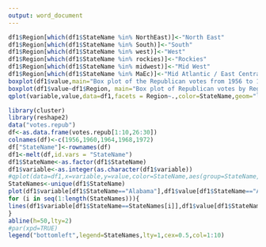```yaml
---
output: word_document
---
```

```R
df1$Region[which(df1$StateName %in% NorthEast)]<-"North East"
df1$Region[which(df1$StateName %in% South)]<-"South"
df1$Region[which(df1$StateName %in% west)]<-"West"
df1$Region[which(df1$StateName %in% rockies)]<-"Rockies"
df1$Region[which(df1$StateName %in% midwest)]<-"Mid West"
df1$Region[which(df1$StateName %in% MaEc)]<-"Mid Atlantic / East Central"
boxplot(df1$value,main="Box plot of the Republican votes from 1956 to 1972")
boxplot(df1$value~df1$Region, main="Box plot of Republican votes by Region")
qplot(variable,value,data=df1,facets = Region~.,color=StateName,geom="line")

library(cluster)
library(reshape2)
data("votes.repub")
df<-as.data.frame(votes.repub[1:10,26:30])
colnames(df)<-c(1956,1960,1964,1968,1972)
df["StateName"]<-rownames(df)
df1<-melt(df,id.vars = "StateName")
df1$StateName<-as.factor(df1$StateName)
df1$variable<-as.integer(as.character(df1$variable))
#qplot(data=df1,x=variable,y=value,color=StateName,aes(group=StateName,geom="line"))+geom_line(aes(group=StateName))
StateNames<-unique(df1$StateName)
plot(df1$variable[df1$StateName=="Alabama"],df1$value[df1$StateName=="Alabama"],main="Republican Votes Percentages",xlab = "Years",ylab="Percentages",xlim = c(1953,1974))
for (i in seq(1:length(StateNames))){
lines(df1$variable[df1$StateName==StateNames[i]],df1$value[df1$StateName==StateNames[i]],col=i,type="b")
}
abline(h=50,lty=2)
#par(xpd=TRUE)
legend("bottomleft",legend=StateNames,lty=1,cex=0.5,col=1:10)
```
